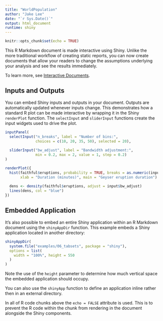 ```yaml
---
title: "WorldPopulation"
author: "Jake Lee"
date: "`r Sys.Date()`"
output: html_document
runtime: shiny
---
```


```r
knitr::opts_chunk$set(echo = TRUE)
```

This R Markdown document is made interactive using Shiny. Unlike the more traditional workflow of creating static reports, you can now create documents that allow your readers to change the assumptions underlying your analysis and see the results immediately. 

To learn more, see [Interactive Documents](http://rmarkdown.rstudio.com/authoring_shiny.html).

## Inputs and Outputs

You can embed Shiny inputs and outputs in your document. Outputs are automatically updated whenever inputs change.  This demonstrates how a standard R plot can be made interactive by wrapping it in the Shiny `renderPlot` function. The `selectInput` and `sliderInput` functions create the input widgets used to drive the plot.

```r
inputPanel(
  selectInput("n_breaks", label = "Number of bins:",
              choices = c(10, 20, 35, 50), selected = 20),
  
  sliderInput("bw_adjust", label = "Bandwidth adjustment:",
              min = 0.2, max = 2, value = 1, step = 0.2)
)

renderPlot({
  hist(faithful$eruptions, probability = TRUE, breaks = as.numeric(input$n_breaks),
       xlab = "Duration (minutes)", main = "Geyser eruption duration")
  
  dens <- density(faithful$eruptions, adjust = input$bw_adjust)
  lines(dens, col = "blue")
})
```

## Embedded Application

It's also possible to embed an entire Shiny application within an R Markdown document using the `shinyAppDir` function. This example embeds a Shiny application located in another directory:

```r
shinyAppDir(
  system.file("examples/06_tabsets", package = "shiny"),
  options = list(
    width = "100%", height = 550
  )
)
```

Note the use of the `height` parameter to determine how much vertical space the embedded application should occupy.

You can also use the `shinyApp` function to define an application inline rather then in an external directory.

In all of R code chunks above the `echo = FALSE` attribute is used. This is to prevent the R code within the chunk from rendering in the document alongside the Shiny components.



